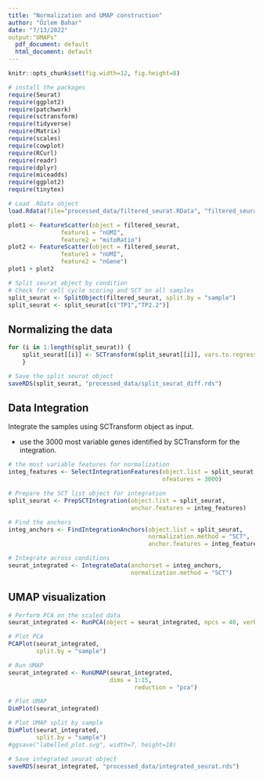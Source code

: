 ```yaml
---
title: "Normalization and UMAP construction"
author: "Özlem Bahar"
date: "7/13/2022"
output:"UMAPs"
  pdf_document: default
  html_document: default
---
```

```r
knitr::opts_chunk$set(fig.width=12, fig.height=8) 
```


```r
# install the packages
require(Seurat)
require(ggplot2)
require(patchwork)
require(sctransform)
require(tidyverse)
require(Matrix)
require(scales)
require(cowplot)
require(RCurl)
require(readr)
require(dplyr)
require(miceadds)
require(ggplot2)
require(tinytex)

# Load .RData object
load.Rdata(file="processed_data/filtered_seurat.RData", "filtered_seurat")
```


```r

plot1 <- FeatureScatter(object = filtered_seurat, 
               feature1 = "nUMI",
               feature2 = "mitoRatio")
plot2 <- FeatureScatter(object = filtered_seurat, 
               feature1 = "nUMI",
               feature2 = "nGene")
plot1 + plot2
```
```r
# Split seurat object by condition
# Check for cell cycle scoring and SCT on all samples
split_seurat <- SplitObject(filtered_seurat, split.by = "sample")
split_seurat <- split_seurat[c("TP1","TP2.2")]

```


## Normalizing the data

```r
for (i in 1:length(split_seurat)) {
    split_seurat[[i]] <- SCTransform(split_seurat[[i]], vars.to.regress = c("mitoRatio"))
    }
```

```r
# Save the split seurat object
saveRDS(split_seurat, "processed_data/split_seurat_diff.rds")

```
## Data Integration

Integrate the samples using SCTransform object as input.

* use the 3000 most variable genes identified by SCTransform for the integration.

```r
# the most variable features for normalization
integ_features <- SelectIntegrationFeatures(object.list = split_seurat, 
                                            nfeatures = 3000) 
```


```r
# Prepare the SCT list object for integration
split_seurat <- PrepSCTIntegration(object.list = split_seurat, 
                                   anchor.features = integ_features)

```


```r
# Find the anchors
integ_anchors <- FindIntegrationAnchors(object.list = split_seurat, 
                                        normalization.method = "SCT", 
                                        anchor.features = integ_features)
```


```r
# Integrate across conditions
seurat_integrated <- IntegrateData(anchorset = integ_anchors, 
                                   normalization.method = "SCT")
```
## UMAP visualization


```r
# Perform PCA on the scaled data
seurat_integrated <- RunPCA(object = seurat_integrated, npcs = 40, verbose = FALSE)

# Plot PCA
PCAPlot(seurat_integrated,
        split.by = "sample")  
```

```r
# Run UMAP
seurat_integrated <- RunUMAP(seurat_integrated, 
                             dims = 1:15,
			                        reduction = "pca")

# Plot UMAP                             
DimPlot(seurat_integrated)                             
```

```r
# Plot UMAP split by sample
DimPlot(seurat_integrated,
        split.by = "sample") 
#ggsave("labelled_plot.svg", width=7, height=10)
```

```r
# Save integrated seurat object
saveRDS(seurat_integrated, "processed_data/integrated_seurat.rds")
```





